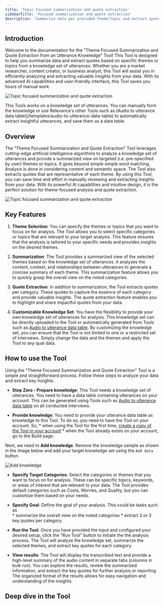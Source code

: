 ```yaml
---
title: 'Topic focused summarization and quote extraction'
sidebarTitle: 'Focused summarization and quote extraction'
description: 'Summarize data per provided theme/topic and extract quotes from a knowledge set of audio utterances.'
---
```

## Introduction
Welcome to the documentation for the "Theme Focused Summarization and Quote Extraction from an Utterance Knowledge" Tool! 
This Tool is designed to help you summarize data and extract quotes based on specific themes or topics from a knowledge set 
of utterances. 
Whether you are a market researcher, content creator, or business analyst, this Tool will assist you in efficiently analyzing 
and extracting valuable insights from your data. 
With its advanced AI capabilities and user-friendly interface, this Tool saves you hours of manual work.

![Topic focused summarization and quote extraction](/images/templates/theme-focused-summarization/theme-focused-summarization-result.png)

<Tip>
This Tools works on a knowledge set of utterances.
You can manually form the knowledge or use Relevance's other Tools such as [Audio to utterance data table](/templates/audio-to-utterance-data-table)
to automatically extract insightful utterances, and save them as a data table.
</Tip>

## Overview
The "Theme Focused Summarization and Quote Extraction" Tool leverages cutting-edge artificial intelligence algorithms to analyze 
a knowledge set of utterances and provide a summarized view on targeted (i.e. pre-specified by user)  themes or topics. 
It goes beyond simple simple word matching. Analysis is done in considering content and semantic space. The Tool also extracts 
quotes that are representative of each theme. 
By using this Tool, you can save time and effort in manually reviewing and extracting insights from your data. With its powerful AI
capabilities and intuitive design, it is the perfect solution for theme-focused analysis and quote extraction.

![Topic focused summarization and quote extraction](/images/templates/theme-focused-summarization/theme-focused-summarization.png)

## Key Features
1. **Theme Selection**:
You can specify the themes or topics that you want to focus on for analysis. The Tool allows you to select specific categories or 
topics that are relevant to your target analysis. This feature ensures that the analysis is tailored to your specific needs and 
provides insights on the desired themes.

2. **Summarization**:
The Tool provides a summarized view of the selected themes based on the knowledge set of utterances. It analyzes the content, context, 
and relationships between utterances to generate a concise summary of each theme. This summarization feature allows you to quickly grasp 
the overall view on the noted categories.

3. **Quote Extraction**:
In addition to summarization, the Tool extracts quotes per category. These quotes to capture the essence of each category and provide 
valuable insights. The quote extraction feature enables you to highlight and share impactful quotes from your data.

4. **Customizable Knowledge Set**:
You have the flexibility to provide your own knowledge set of utterances for analysis. This knowledge set can be directly uploaded to the 
Tool or automatically generated from Tools such as [Audio to utterance data table](/templates/audio-to-utterance-data-table). 
By customizing the knowledge set, you can ensure that the Tool is not limited to one or a restricted set of interviews. Simply change the 
data and the themes and apply the Tool to any qual data.

## How to use the Tool
<Snippet file="how-to-use-a-tool.mdx" />

Using the "Theme Focused Summarization and Quote Extraction" Tool is a simple and straightforward process. Follow these steps to 
analyze your data and extract key insights:

* **Step Zero - Prepare knowledge**: This Tool needs a knowledge set of utterances. You need to have a data table containing utterances
on your account. This can be generated using Tools such as [Audio to utterance data table](/templates/audio-to-utterance-data-table) on
all conducted interviews.

* **Provide knowledge**: You need to provide your utterance data table as knowledge to this Tool. To do so, you need to have the Tool on
your account. So, 
        * when using the Tool for the first time, [create a copy of the Tool in your account](/templates/introduction#clone-a-template-create-a-copy-of-a-tool-in-your-account)
        * when the Tool already exists on your account, go to the Build page.

Next, we need to **Add knowledge**. Remove the knowledge sample as shown in the image below and add your target knowledge set using 
the `Add data` button.

![Add knowledge](/images/templates/theme-focused-summarization/theme-focused-summarization-add-knowledge1.png)

* **Specify Target Categories**: Select the categories or themes that you want to focus on for analysis. These can be specific topics, 
keywords, or areas of interest that are relevant to your data. The Tool provides default categories such as Costs, Worries, and Quality, 
but you can customize them based on your needs.

* **Specify Goal**: Define the goal of your analysis. This could be tasks such as  
        * summarize the overall view on the noted categories 
        * extract 2 or 3 key quotes per category. 

* **Run the Tool**: Once you have provided the input and configured your desired setup, click the "Run Tool" button to initiate the the analysis process.
The Tool will analyze the knowledge set, summarize the selected themes, and extract key quotes for each category.

* **View results**:
The Tool will display the transcribed text and provide a high-level summary of the audio content in separate tabs (columns in bulk run). 
You can explore the results, review the summarized information, and extract the key quotes for further analysis or reporting. 
The organized format of the results allows for easy navigation and understanding of the insights.


## Deep dive in the Tool

<Snippet file="components/tools/tool-components.mdx" />
